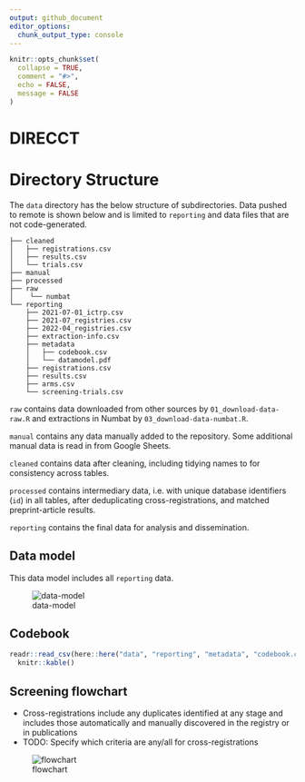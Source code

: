 ```yaml
---
output: github_document
editor_options: 
  chunk_output_type: console
---
```


<!-- README.md is generated from README.Rmd. Please edit that file -->

```r
knitr::opts_chunk$set(
  collapse = TRUE,
  comment = "#>",
  echo = FALSE,
  message = FALSE
)
```

# DIRECCT

# Directory Structure

The `data` directory has the below structure of subdirectories. Data pushed to remote is shown below and is limited to `reporting` and data files that are not code-generated.

    ├── cleaned
    │   ├── registrations.csv
    │   ├── results.csv
    │   └── trials.csv
    ├── manual
    ├── processed
    ├── raw
    │    └── numbat
    └── reporting
        ├── 2021-07-01_ictrp.csv
        ├── 2021-07_registries.csv
        ├── 2022-04_registries.csv
        ├── extraction-info.csv
        ├── metadata
        │   ├── codebook.csv
        │   └── datamodel.pdf
        ├── registrations.csv
        ├── results.csv
        ├── arms.csv
        └── screening-trials.csv

`raw` contains data downloaded from other sources by `01_download-data-raw.R` and extractions in Numbat by `03_download-data-numbat.R`.

`manual` contains any data manually added to the repository. Some additional manual data is read in from Google Sheets.

`cleaned` contains data after cleaning, including tidying names to for consistency across tables.

`processed` contains intermediary data, i.e. with unique database identifiers (`id`) in all tables, after deduplicating cross-registrations, and matched preprint-article results.

`reporting` contains the final data for analysis and dissemination.

## Data model

This data model includes all `reporting` data.

![data-model](data/reporting/metadata/datamodel.png)

## Codebook

```r
readr::read_csv(here::here("data", "reporting", "metadata", "codebook.csv")) |> 
  knitr::kable()
```

## Screening flowchart

-   Cross-registrations include any duplicates identified at any stage and includes those automatically and manually discovered in the registry or in publications
-   TODO: Specify which criteria are any/all for cross-registrations


![flowchart](data/reporting/metadata/flow-trials.png)

